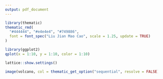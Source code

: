 ```yaml
---
output: pdf_document
---
```


```r
library(thematic)
thematic_rmd(
  "#444444", "#e4e4e4", "#749886", 
  font = font_spec("Liu Jian Mao Cao", scale = 1.25, update = TRUE)
)
```

```r
library(ggplot2)
qplot(x = 1:10, y = 1:10, color = 1:10)
```

```r
lattice::show.settings()
```

```r
image(volcano, col = thematic_get_option("sequential", resolve = FALSE))
```

